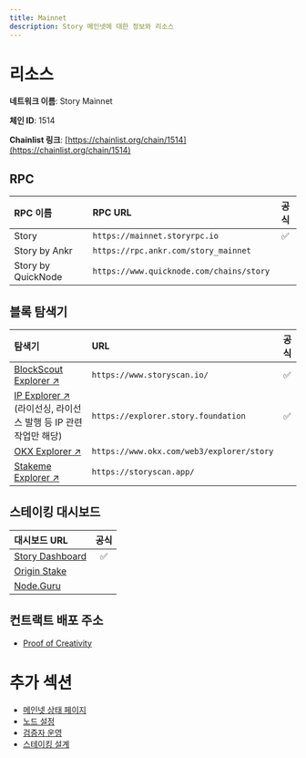 ```yaml
---
title: Mainnet
description: Story 메인넷에 대한 정보와 리소스
---
```


# 리소스

**네트워크 이름**: Story Mainnet

**체인 ID**: 1514

**Chainlist 링크**: [https://chainlist.org/chain/1514](https://chainlist.org/chain/1514)

## RPC

| RPC 이름             | RPC URL                                  |  공식 |
| :----------------- | :--------------------------------------- | :-: |
| Story              | `https://mainnet.storyrpc.io`            |  ✅  |
| Story by Ankr      | `https://rpc.ankr.com/story_mainnet`     |     |
| Story by QuickNode | `https://www.quicknode.com/chains/story` |     |

## 블록 탐색기

| 탐색기                                                                                | URL                                       |  공식 |
| :--------------------------------------------------------------------------------- | :---------------------------------------- | :-: |
| [BlockScout Explorer ↗️](https://www.storyscan.io/)                                | `https://www.storyscan.io/`               |  ✅  |
| [IP Explorer ↗️](https://explorer.story.foundation) (라이선싱, 라이선스 발행 등 IP 관련 작업만 해당) | `https://explorer.story.foundation`       |  ✅  |
| [OKX Explorer ↗️](https://www.okx.com/web3/explorer/story)                         | `https://www.okx.com/web3/explorer/story` |     |
| [Stakeme Explorer ↗️](https://storyscan.app/)                                      | `https://storyscan.app/`                  |     |

## 스테이킹 대시보드

| 대시보드 URL                                             |  공식 |
| :--------------------------------------------------- | :-: |
| [Story Dashboard](https://staking.story.foundation/) |  ✅  |
| [Origin Stake](https://ipworld.io/)                  |     |
| [Node.Guru](https://story.explorers.guru/)           |     |

## 컨트랙트 배포 주소

* [Proof of Creativity](/developers/deployed-smart-contracts)

# 추가 섹션

* [메인넷 상태 페이지](https://status.story.foundation/)
* [노드 설정](/network/operating-a-node/node-setup-mainnet)
* [검증자 운영](/network/become-a-validator)
* [스테이킹 설계](/network/tokenomics-staking)
